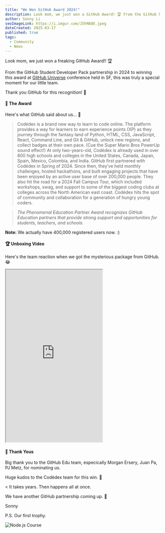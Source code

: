 ```yaml
---
title: "We Won GitHub Award 2024!"
description: Look mom, we just won a GitHub Award! 🏆 From the GitHub Student Developer Pack partnership in 2024 to winning this award at GitHub Universe conference held in SF, this was truly a special moment for our little team.
author: Sonny Li
seoImageLink: https://i.imgur.com/J5hMA8E.jpeg
dateCreated: 2025-03-17
published: true
tags:
  - Community
  - News
---
```


Look mom, we just won a freaking GitHub Award!! 🏆

From the GitHub Student Developer Pack partnership in 2024 to winning this award at [GitHub Universe](https://githubuniverse.com) conference held in SF, this was truly a special moment for our little team. 

Thank you GitHub for this recognition! 🌟

#### 📜 The Award

Here's what GitHub said about us... 🥹

> Codédex is a brand new way to learn to code online. The platform provides a way for learners to earn experience points (XP) as they journey through the fantasy land of Python, HTML, CSS, JavaScript, React, Command Line, and Git & GitHub, unlock new regions, and collect badges at their own pace. (Cue the Super Mario Bros PowerUp sound effect!) At only two-years-old, Codédex is already used in over 800 high schools and colleges in the United States, Canada, Japan, Spain, Mexico, Colombia, and India. GitHub first partnered with Codédex in Spring of 2024. Since then, they’ve held monthly challenges, hosted hackathons, and built engaging projects that have been enjoyed by an active user base of over 200,000 people. They also hit the road for a 2024 Fall Campus Tour, which included workshops, swag, and support to some of the biggest coding clubs at colleges across the North American east coast. Codédex hits the spot of community and collaboration for a generation of hungry young coders.

> _The Phenomenal Education Partner Award recognizes GitHub Education partners that provide strong support and opportunities for students, teachers, and schools._

**Note:** We actually have 400,000 registered users now. :)

#### 🏆 Unboxing Video

Here's the team reaction when we got the mysterious package from GitHub. 😂

<iframe
  width="315"
  height="560"
  src="https://www.youtube.com/embed/hOvbnU5ULrE"
  title="YouTube video player"
  allowFullScreen
></iframe>

#### 🙏 Thank Yous

Big thank you to the GitHub Edu team, especically Morgan Ersery, Juan Pa, PJ Metz, for nominating us.

Huge kudos to the Codédex team for this win. 🫰 

< It takes years. Then happens all at once.

We have another GitHub partnership coming up. 🤫

Sonny

P.S. Our first trophy.

![Node.js Course](https://i.imgur.com/3LDvO2j.jpeg)
